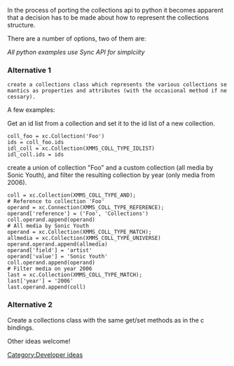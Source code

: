 In the process of porting the collections api to python it becomes apparent that a decision has to be made about how to represent the collections structure.

There are a number of options, two of them are:

''All python examples use Sync API for simplciity''

===Alternative 1===
 create a collections class which represents the various collections semantics as properties and attributes (with the occasional method if necessary).

A few examples:

Get an id list from a collection and set it to the id list of a new collection.

 coll_foo = xc.Collection('Foo')
 ids = coll_foo.ids
 idl_coll = xc.Collection(XMMS_COLL_TYPE_IDLIST)
 idl_coll.ids = ids


create a union of collection "Foo" and a custom collection (all media by Sonic Youth), and filter the resulting collection by year (only media from 2006).
 coll = xc.Collection(XMMS_COLL_TYPE_AND);
 # Reference to collection 'Foo'
 operand = xc.Connection(XMMS_COLL_TYPE_REFERENCE);
 operand['reference'] = ('Foo', 'Collections')
 coll.operand.append(operand)
 # All media by Sonic Youth
 operand = xc.Collection(XMMS_COLL_TYPE_MATCH);
 allmedia = xc.Collection(XMMS_COLL_TYPE_UNIVERSE)
 operand.operand.append(allmedia)
 operand['field'] = 'artist'
 operand['value'] = 'Sonic Youth'
 coll.operand.append(operand)
 # Filter media on year 2006
 last = xc.Collection(XMMS_COLL_TYPE_MATCH);
 last['year'] = '2006'
 last.operand.append(coll)

===Alternative 2===
Create a collections class with the same get/set methods as in the c bindings.

Other ideas welcome!

[[Category:Developer ideas]]